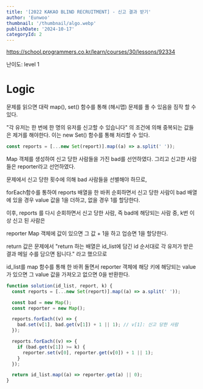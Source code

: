 ```yaml
---
title: '[2022 KAKAO BLIND RECRUITMENT] - 신고 결과 받기'
author: 'Eunwoo'
thumbnail: '/thumbnail/algo.webp'
publishDate: '2024-10-17'
categoryId: 2
---
```


https://school.programmers.co.kr/learn/courses/30/lessons/92334

난이도: level 1

# Logic

문제를 읽으면 대락 map(), set() 함수를 통해 (해시맵) 문제를 풀 수 있음을 짐작 할 수 있다.

"각 유저는 한 번에 한 명의 유저를 신고할 수 있습니다" 의 조건에 의해
중복되는 값들은 제거를 해야한다.
이는 new Set() 함수를 통해 처리할 수 있다.

```javascript
const reports = [...new Set(report)].map((a) => a.split(' '));
```

Map 객체를 생성하여 신고 당한 사람들을 가진 bad를 선언하였다.
그리고 신고한 사람들은 reporter라고 선언하였다.

문제에서 신고 당한 횟수에 의해 bad 사람들을 선별해야 하므로,

forEach함수를 통하여 reports 배열을 한 바퀴 순회하면서 신고 당한 사람이 bad 배열에 있을 경우 value 값을 1을 더하고, 없을 경우 1를 할당한다.

이후, reports 를 다시 순회하면서 신고 당한 사람, 즉 bad에 해당되는 사람 중, k번 이상 신고 된 사람은

reporter Map 객체에 값이 있으면 그 값 + 1을 하고 업승면 1을 할당한다.

return 값은 문제에서 "return 하는 배열은 id_list에 담긴 id 순서대로 각 유저가 받은 결과 메일 수를 담으면 됩니다." 라고 했으므로

id_list를 map 함수를 통해 한 바퀴 돌면서 reporter 객체에 해당 키에 해당되는 value 가 있으면 그 value 값을 가져오고 없으면 0을 반환한다.

```javascript
function solution(id_list, report, k) {
  const reports = [...new Set(report)].map((a) => a.split(' '));

  const bad = new Map();
  const reporter = new Map();

  reports.forEach((v) => {
    bad.set(v[1], bad.get(v[1]) + 1 || 1); // v[1]: 신고 당한 사람
  });

  reports.forEach((v) => {
    if (bad.get(v[1]) >= k) {
      reporter.set(v[0], reporter.get(v[0]) + 1 || 1);
    }
  });

  return id_list.map((a) => reporter.get(a) || 0);
}
```

